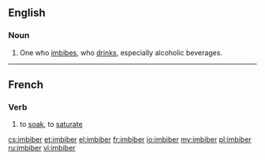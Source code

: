 ==English==

===Noun===
{{en-noun}}

# One who [[imbibe]]s, who [[drink]]s, especially alcoholic beverages.

----

==French==

===Verb===
{{fr-verb}}

# to [[soak]], to [[saturate]]

[[cs:imbiber]]
[[et:imbiber]]
[[el:imbiber]]
[[fr:imbiber]]
[[io:imbiber]]
[[my:imbiber]]
[[pl:imbiber]]
[[ru:imbiber]]
[[vi:imbiber]]